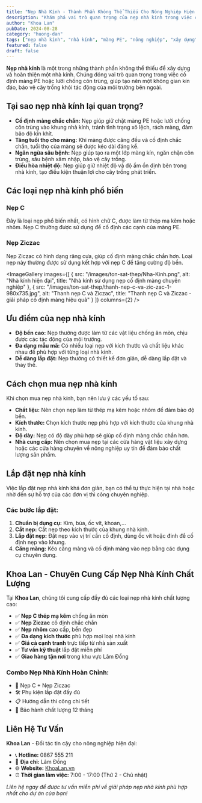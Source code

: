 ```yaml
---
title: "Nẹp Nhà Kính - Thành Phần Không Thể Thiếu Cho Nông Nghiệp Hiện Đại"
description: "Khám phá vai trò quan trọng của nẹp nhà kính trong việc cố định màng PE, lưới chống côn trùng. Hướng dẫn chọn mua và lắp đặt nẹp C, nẹp Ziczac hiệu quả."
author: "Khoa Lan"
pubDate: 2024-08-28
category: "huong-dan"
tags: ["nẹp nhà kính", "nhà kính", "màng PE", "nông nghiệp", "xây dựng"]
featured: false
draft: false
---
```



**Nẹp nhà kính** là một trong những thành phần không thể thiếu để xây dựng và hoàn thiện một nhà kính. Chúng đóng vai trò quan trọng trong việc cố định màng PE hoặc lưới chống côn trùng, giúp tạo nên một không gian kín đáo, bảo vệ cây trồng khỏi tác động của môi trường bên ngoài.

## Tại sao nẹp nhà kính lại quan trọng?

- **Cố định màng chắc chắn:** Nẹp giúp giữ chặt màng PE hoặc lưới chống côn trùng vào khung nhà kính, tránh tình trạng xô lệch, rách màng, đảm bảo độ kín khít.
- **Tăng tuổi thọ cho màng:** Khi màng được căng đều và cố định chắc chắn, tuổi thọ của màng sẽ được kéo dài đáng kể.
- **Ngăn ngừa sâu bệnh:** Nẹp giúp tạo ra một lớp màng kín, ngăn chặn côn trùng, sâu bệnh xâm nhập, bảo vệ cây trồng.
- **Điều hòa nhiệt độ:** Nẹp giúp giữ nhiệt độ và độ ẩm ổn định bên trong nhà kính, tạo điều kiện thuận lợi cho cây trồng phát triển.

## Các loại nẹp nhà kính phổ biến

### **Nẹp C**
Đây là loại nẹp phổ biến nhất, có hình chữ C, được làm từ thép mạ kẽm hoặc nhôm. Nẹp C thường được sử dụng để cố định các cạnh của màng PE.

### **Nẹp Ziczac**
Nẹp Ziczac có hình dạng răng cưa, giúp cố định màng chắc chắn hơn. Loại nẹp này thường được sử dụng kết hợp với nẹp C để tăng cường độ bền.

<ImageGallery 
  images={[
    { src: "/images/ton-sat-thep/Nha-Kinh.png", alt: "Nhà kính hiện đại", title: "Nhà kính sử dụng nẹp cố định màng chuyên nghiệp" },
    { src: "/images/ton-sat-thep/thanh-nep-c-va-zic-zac-1-980x735.jpg", alt: "Thanh nẹp C và Ziczac", title: "Thanh nẹp C và Ziczac - giải pháp cố định màng hiệu quả" }
  ]}
  columns={2}
/>

## Ưu điểm của nẹp nhà kính

- **Độ bền cao:** Nẹp thường được làm từ các vật liệu chống ăn mòn, chịu được các tác động của môi trường.
- **Đa dạng mẫu mã:** Có nhiều loại nẹp với kích thước và chất liệu khác nhau để phù hợp với từng loại nhà kính.
- **Dễ dàng lắp đặt:** Nẹp thường có thiết kế đơn giản, dễ dàng lắp đặt và thay thế.

## Cách chọn mua nẹp nhà kính

Khi chọn mua nẹp nhà kính, bạn nên lưu ý các yếu tố sau:

- **Chất liệu:** Nên chọn nẹp làm từ thép mạ kẽm hoặc nhôm để đảm bảo độ bền.
- **Kích thước:** Chọn kích thước nẹp phù hợp với kích thước của khung nhà kính.
- **Độ dày:** Nẹp có độ dày phù hợp sẽ giúp cố định màng chắc chắn hơn.
- **Nhà cung cấp:** Nên chọn mua nẹp tại các cửa hàng vật liệu xây dựng hoặc các cửa hàng chuyên về nông nghiệp uy tín để đảm bảo chất lượng sản phẩm.

## Lắp đặt nẹp nhà kính

Việc lắp đặt nẹp nhà kính khá đơn giản, bạn có thể tự thực hiện tại nhà hoặc nhờ đến sự hỗ trợ của các đơn vị thi công chuyên nghiệp.

### **Các bước lắp đặt:**

1. **Chuẩn bị dụng cụ:** Kìm, búa, ốc vít, khoan,…
2. **Cắt nẹp:** Cắt nẹp theo kích thước của khung nhà kính.
3. **Lắp đặt nẹp:** Đặt nẹp vào vị trí cần cố định, dùng ốc vít hoặc đinh để cố định nẹp vào khung.
4. **Căng màng:** Kéo căng màng và cố định màng vào nẹp bằng các dụng cụ chuyên dụng.

## Khoa Lan - Chuyên Cung Cấp Nẹp Nhà Kính Chất Lượng

Tại **Khoa Lan**, chúng tôi cung cấp đầy đủ các loại nẹp nhà kính chất lượng cao:

- ✅ **Nẹp C thép mạ kẽm** chống ăn mòn
- ✅ **Nẹp Ziczac** cố định chắc chắn  
- ✅ **Nẹp nhôm** cao cấp, bền đẹp
- ✅ **Đa dạng kích thước** phù hợp mọi loại nhà kính
- ✅ **Giá cả cạnh tranh** trực tiếp từ nhà sản xuất
- ✅ **Tư vấn kỹ thuật** lắp đặt miễn phí
- ✅ **Giao hàng tận nơi** trong khu vực Lâm Đồng

### **Combo Nẹp Nhà Kính Hoàn Chỉnh:**
- 🔧 Nẹp C + Nẹp Ziczac
- 🛠️ Phụ kiện lắp đặt đầy đủ
- 📋 Hướng dẫn thi công chi tiết
- 🎯 Bảo hành chất lượng 12 tháng

## Liên Hệ Tư Vấn

**Khoa Lan** - Đối tác tin cậy cho nông nghiệp hiện đại:

- 📞 **Hotline:** 0867 555 211
- 🏢 **Địa chỉ:** Lâm Đồng
- 🌐 **Website:** [KhoaLan.vn](/)
- ⏰ **Thời gian làm việc:** 7:00 - 17:00 (Thứ 2 - Chủ nhật)

*Liên hệ ngay để được tư vấn miễn phí về giải pháp nẹp nhà kính phù hợp nhất cho dự án của bạn!*
